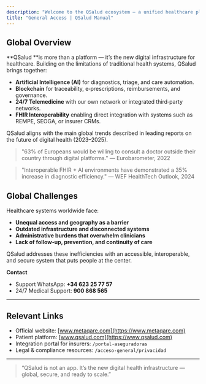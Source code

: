 ```yaml
---
description: "Welcome to the QSalud ecosystem — a unified healthcare platform designed for multiple user types: patients, insurers, clinicians, and administrators."
title: "General Access | QSalud Manual"
---
```


## Global Overview

**QSalud **is more than a platform — it’s the new digital infrastructure for healthcare. Building on the limitations of traditional health systems, QSalud brings together:

- **Artificial Intelligence (AI)** for diagnostics, triage, and care automation.
- **Blockchain** for traceability, e‑prescriptions, reimbursements, and governance.
- **24/7 Telemedicine** with our own network or integrated third‑party networks.
- **FHIR Interoperability** enabling direct integration with systems such as REMPE, SEOGA, or insurer CRMs.

QSalud aligns with the main global trends described in leading reports on the future of digital health (2023–2025).

> "63% of Europeans would be willing to consult a doctor outside their country through digital platforms." — Eurobarometer, 2022

> "Interoperable FHIR + AI environments have demonstrated a 35% increase in diagnostic efficiency." — WEF HealthTech Outlook, 2024

## Global Challenges

Healthcare systems worldwide face:

- **Unequal access and geography as a barrier**
- **Outdated infrastructure and disconnected systems**
- **Administrative burdens that overwhelm clinicians**
- **Lack of follow‑up, prevention, and continuity of care**

QSalud addresses these inefficiencies with an accessible, interoperable, and secure system that puts people at the center.

**Contact**

- Support WhatsApp: **\+34 623 25 77 57**
- 24/7 Medical Support: **900 868 565**

---

## Relevant Links

- Official website: [www.metaqare.com](https://www.metaqare.com)
- Patient platform: [www.qsalud.com](https://www.qsalud.com)
- Integration portal for insurers: `/portal-aseguradoras`
- Legal & compliance resources: `/acceso-general/privacidad`

---

> “QSalud is not an app. It’s the new digital health infrastructure — global, secure, and ready to scale.”